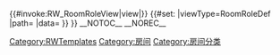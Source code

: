 <noinclude>[[Category:RWTemplates]]{{Documentation}}</noinclude>
<includeonly>{{#invoke:RW_RoomRoleView|view|{{{data|}}}}}
{{#set:
|viewType=RoomRoleDef
|path={{FULLPAGENAME}}
|data={{{data|}}}
}}
{{DISPLAYTITLE:房间分类 {{#show:{{{data|}}}|?RoomRoleDef.label.zh-cn}}}}
__NOTOC__
__NOREC__
[[Category:房间]][[Category:房间分类]]
</includeonly>
